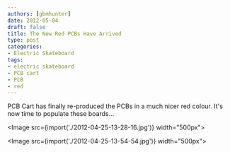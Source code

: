 ```yaml
---
authors: [gbmhunter]
date: 2012-05-04
draft: false
title: The New Red PCBs Have Arrived
type: post
categories:
- Electric Skateboard
tags:
- electric skateboard
- PCB cart
- PCB
- red
---
```



PCB Cart has finally re-produced the PCBs in a much nicer red colour. It's now time to populate these boards...

<Image src={import('./2012-04-25-13-28-16.jpg')} width="500px"></Image>

<Image src={import('./2012-04-25-13-54-54.jpg')} width="500px"></Image>
